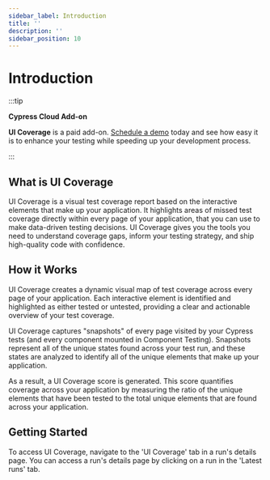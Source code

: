 ```yaml
---
sidebar_label: Introduction
title: ''
description: ''
sidebar_position: 10
---
```


# Introduction

:::tip

<Icon name="star" /> **Cypress Cloud Add-on**

**UI Coverage** is a paid add-on. [Schedule a demo](https://www.cypress.io/ui-coverage) today and see how easy it is to enhance your testing while speeding up your development process.

:::

## What is UI Coverage

UI Coverage is a visual test coverage report based on the interactive elements that make up your application. It highlights areas of missed test coverage directly within every page of your application, that you can use to make data-driven testing decisions. UI Coverage gives you the tools you need to understand coverage gaps, inform your testing strategy, and ship high-quality code with confidence.

## How it Works

UI Coverage creates a dynamic visual map of test coverage across every page of your application. Each interactive element is identified and highlighted as either tested or untested, providing a clear and actionable overview of your test coverage.

UI Coverage captures "snapshots" of every page visited by your Cypress tests (and every component mounted in Component Testing). Snapshots represent all of the unique states found across your test run, and these states are analyzed to identify all of the unique elements that make up your application.

As a result, a UI Coverage score is generated. This score quantifies coverage across your application by measuring the ratio of the unique elements that have been tested to the total unique elements that are found across your application.

## Getting Started

To access UI Coverage, navigate to the 'UI Coverage' tab in a run's details page. You can access a run's details page by clicking on a run in the 'Latest runs' tab.

<DocsImage
  src="/img/ui-coverage/get-started/uicov-docs-1.gif"
  alt="UI Coverage demo showing UI of Cloud product"
/>
